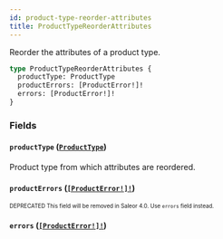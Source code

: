 ```yaml
---
id: product-type-reorder-attributes
title: ProductTypeReorderAttributes
---
```


Reorder the attributes of a product type.

```graphql
type ProductTypeReorderAttributes {
  productType: ProductType
  productErrors: [ProductError!]!
  errors: [ProductError!]!
}
```

### Fields

#### `productType` ([`ProductType`](/developer/api-reference/objects/product-type.mdx))

Product type from which attributes are reordered.

#### `productErrors` ([`[ProductError!]!`](/developer/api-reference/objects/product-error.mdx))

<sub><sup><span className="deprecatedTag">DEPRECATED</span> This field will be removed in Saleor 4.0. Use `errors` field instead.</sup></sub>

#### `errors` ([`[ProductError!]!`](/developer/api-reference/objects/product-error.mdx))
